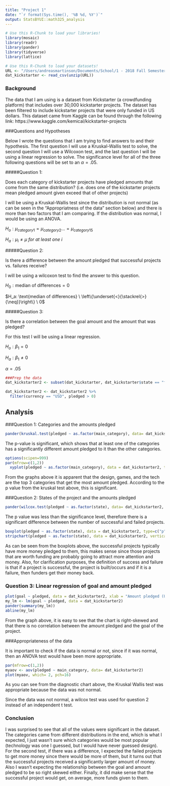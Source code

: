 ```yaml
---
title: "Project 1"
date: "`r format(Sys.time(), '%B %d, %Y')`"
output: StatsBYUI::math325_analysis
---
```


```r
# Use this R-Chunk to load your libraries!
library(mosaic)
library(readr)
library(pander)
library(tidyverse)
library(lattice)

```

```r
# Use this R-Chunk to load your datasets!
URL <- "/Users/andreasmartinson/Documents/School/1 - 2018 Fall Semester Classwork/MATH 325/Math 325 Notebook/Data/ks-projects-201801.csv.zip"
dat_kickstarter <- read_csv(unzip(URL))
```

### Background

The data that I am using is a dataset from Kickstarter (a crowdfunding platform) that includes over 30,000 kickstarter projects. The dataset has been filtered to include kickstarter projects that were only funded in US dollars. This dataset came from Kaggle can be found through the following link: https://www.kaggle.com/kemical/kickstarter-projects

###Questions and Hypotheses

Below I wrote the questions that I am trying to find answers to and their hypothesis. The first question I will use a Kruskal-Wallis test to solve, the second question I will use a Wilcoxon test,  and the last question I will be using a linear regression to solve. The significance level for all of the three following questions will be set to an $\alpha = .05$. 

#####Question 1: 

Does each category of kickstarter projects have pledged amounts that come from the same distribution? (i.e. does one of the kickstarter projects mean pledged amount given exceed that of other projects)

I will be using a Kruskal-Wallis test since the distribution is not normal (as can be seen in the "Appropriatness of the data" section below) and there is more than two factors that I am comparing. If the distribution was normal, I would be using an ANOVA.

$H_o: \mu_{category1} = \mu_{category2} ... = \mu_{category15}$

$H_a: \mu_i ≠ \mu \ for \ at \ least \ one \ i$

#####Question 2: 

Is there a difference between the amount pledged that successful projects vs. failures receive?

I will be using a wilcoxon test to find the answer to this question.

$H_0: \text{median of differences} = 0$

$H_a: \text{median of differences} \ \left\{\underset{<}{\stackrel{>}{\neq}}\right\} \ 0$

#####Question 3: 

Is there a correlation between the goal amount and the amount that was pledged?

For this test I will be using a linear regression.

$H_o: \beta_1 = 0$

$H_a: \beta_1≠ 0$

$\alpha = .05$

```r
###Prep the data
dat_kickstarter2 <- subset(dat_kickstarter, dat_kickstarter$state == "failed" | dat_kickstarter$state == "successful")

dat_kickstarter2 <- dat_kickstarter2 %>% 
  filter(currency == "USD", pledged > 0)
```

## Analysis

###Question 1: Categories and the amounts pledged

```r
pander(kruskal.test(pledged ~ as.factor(main_category), data= dat_kickstarter2))
```

The p-value is significant, which shows that at least one of the categories has a significantly different amount pledged to it than the other categories. 

```r
options(scipen=999)
par(mfrow=c(1,2))
  xyplot(pledged ~ as.factor(main_category), data = dat_kickstarter2, type=c("p","a"), ylim = c(0,50000), xlab = "Categories", ylab = "Amount pledged (USD)", main = "Categories and amounts pledged")

```

From the graphs above it is apparent that the design, games, and the tech are the top 3 categories that get the most amount pledged. According to the p value from the kruskal test above, this is significant. 

###Question 2: States of the project and the amounts pledged

```r
pander(wilcox.test(pledged ~ as.factor(state), data= dat_kickstarter2, mu = 0, alternative = "two.sided", conf.level = .95))
```

The p value was less than the significance level, therefore there is a significant difference between the number of successful and failed projects.

```r
boxplot(pledged ~ as.factor(state), data = dat_kickstarter2, type=c("p","a"), ylim = c(0,50000), xlab = "State", ylab = "Amount pledged (USD)", main = "Successful projects vs. failures")
stripchart(pledged ~ as.factor(state), data = dat_kickstarter2, vertical = TRUE, method = "jitter", add=TRUE, pch = 3, col = "dark blue")
```

As can be seen from the boxplots above, the successful projects typically have more money pledged to them, this makes sense since those projects that are worth funding are probably going to attract more attention and money. Also, for clarification purposes, the definition of success and failure is that if a project is successful, the project is built/occurs and if it is a failure, then funders get their money back. 

### Question 3: Linear regression of goal and amount pledged

```r
plot(goal ~ pledged, data = dat_kickstarter2, xlab = "Amount pledged (USD)", ylab = "Goal amount (USD)", main = "Goal vs. pledged amounts")
my_lm <- lm(goal ~ pledged, data = dat_kickstarter2) 
pander(summary(my_lm))
abline(my_lm)
```

From the graph above, it is easy to see that the chart is right-skewed and that there is no correlation between the amount pledged and the goal of the project.

###Appropriateness of the data

It is important to check if the data is normal or not, since if it was normal, then an ANOVA test would have been more appropriate.

```r
par(mfrow=c(1,2))
myaov <- aov(pledged ~ main_category, data= dat_kickstarter2)
plot(myaov, which= 2, pch=16)
```

As you can see from the diagnostic chart above, the Kruskal Wallis test was appropriate because the data was not normal. 

Since the data was not normal, a wilcox test was used for question 2 instead of an independent t test.

### Conclusion

I was surprised to see that all of the values were significant in the dataset. The categories came from different distributions in the end, which is what I expected, I just wasn't sure which categories would be most popular (technology was one I guessed, but I would have never guessed design). For the second test, if there was a difference, I expected the failed projects to get more money since there would be more of them, but it turns out that the successful projects received a significantly larger amount of money. Also I wasn't expecting the relationship between the goal and amount pledged to be so right skewed either. Finally, it did make sense that the successful project would get, on average, more funds given to them. 


